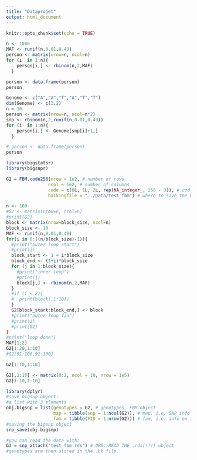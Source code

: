 ```yaml
---
title: "Dataprojet"
output: html_document
---
```


```r
knitr::opts_chunk$set(echo = TRUE)
```

```r
n <- 1000
MAF <- runif(n,0.01,0.49)
person <- matrix(nrow=n, ncol=n)
for (i  in 1:n){
    person[i,] <- rbinom(n,2,MAF)
  }

person <- data.frame(person)
person
```

```r
Genome <- c("A","A","T","A","T","T")
dim(Genome) <- c(3,2)
n = 10
person <- matrix(nrow=n, ncol=n*2)
snp <- rbinom(n,2,runif(n,0.01,0.49))
for (i  in 1:n){
    person[i,] <- Genome[snp[i]+1,]
  }

# person <- data.frame(person)
person
```


```r
library(bigstatsr)
library(bigsnpr)
```

```r
G2 = FBM.code256(nrow = 1e2, # number of rows
                ncol = 1e2, # number of columns
                code = c(0L, 1L, 2L, rep(NA_integer_, 256 - 3)), # coding of FileBackedMatrix, here 0,1,2 and NA's.
                backingfile = "../Data/test_fbm") # where to save the matrix on disk?
```

```r
n <- 100
#G2 <- matrix(nrow=n, ncol=n)
#print(G2)
block <- matrix(nrow=block_size, ncol=n)
block_size <- 10
MAF <- runif(n,0.01,0.49)
for(i in 0:((n/block_size)-1)){
  #print("outer loop start")
  #print(i)
  block_start <- 1 + i*block_size
  block_end <- (1+i)*block_size
  for (j in 1:block_size){
    #print("inner loop")
    #print(j)
    block[j,] <- rbinom(n,2,MAF)
  }
  #if (i < 2){
  #  print(block[,1:10])
  }
  G2[block_start:block_end,] <- block
  #print("outer loop fin")
  #print(i)
  #print(G2)
}
#print("loop done")
MAF[1:2]
G2[1:20,1:10]
#G2[91:100,91:100]
```

```r
G2[1:10,1:10]
```

```r
G2[,1:10] <- matrix(0:2, ncol = 10, nrow = 1e5)
G2[1:10,1:10]
```


```r
library(dplyr)
#save bigsnp object:
#a list with 3 elements
obj.bigsnp = list(genotypes = G2, # genotypes, FBM object
                  map = tibble(snp = 1:ncol(G2)), # map, i.e. SNP info
                  fam = tibble(FID = 1:nrow(G2))) # fam, i.e. info on individuals
#saving the bigsnp object
snp_save(obj.bigsnp)
```

```r
#you can read the data with:
G3 = snp_attach("test_fbm.rds") # OBS: READ THE .rds(!!!) object
#genotypes are then stored in the .bk file.
```

